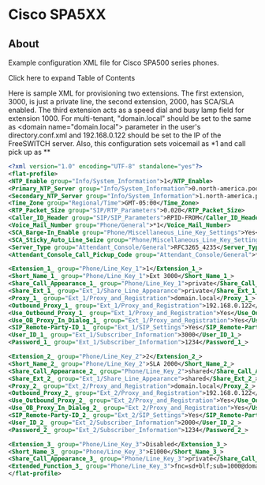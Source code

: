 
# Cisco SPA5XX 

 

## About

Example configuration XML file for Cisco SPA500 series phones.

Click here to expand Table of Contents

Here is sample XML for provisioning two extensions. The first extension, 3000, is just a private line, the second extension, 2000, has SCA/SLA enabled. The third extension acts as a speed dial and busy lamp field for extension 1000\. For multi-tenant, "domain.local" should be set to the same as &lt;domain name="domain.local"> parameter in the user's directory.conf.xml and 192.168.0.122 should be set to the IP of the FreeSWITCH server. Also, this configuration sets voicemail as \*1 and call pick up as \*\*

```xml
<?xml version="1.0" encoding="UTF-8" standalone="yes"?>
<flat-profile>
<NTP_Enable group="Info/System_Information">1</NTP_Enable>
<Primary_NTP_Server group="Info/System_Information">0.north-america.pool.ntp.org</Primary_NTP_Server>
<Secondary_NTP_Server group="Info/System_Information">1.north-america.pool.ntp.org</Secondary_NTP_Server>
<Time_Zone group="Regional/Time">GMT-05:00</Time_Zone>
<RTP_Packet_Size group="SIP/RTP_Parameters">0.020</RTP_Packet_Size>
<Caller_ID_Header group="SIP/SIP_Parameters">RPID-FROM</Caller_ID_Header>
<Voice_Mail_Number group="Phone/General">*1</Voice_Mail_Number>
<SCA_Barge-In_Enable group="Phone/Miscellaneous_Line_Key_Settings">Yes</SCA_Barge-In_Enable>
<SCA_Sticky_Auto_Line_Seize group="Phone/Miscellaneous_Line_Key_Settings">Yes</SCA_Sticky_Auto_Line_Seize>
<Server_Type group="Attendant_Console/General">RFC3265_4235</Server_Type>
<Attendant_Console_Call_Pickup_Code group="Attendant_Console/General">**</Attendant_Console_Call_Pickup_Code>

<Extension_1_ group="Phone/Line_Key_1">1</Extension_1_>
<Short_Name_1_ group="Phone/Line_Key_1">Ext 3000</Short_Name_1_>
<Share_Call_Appearance_1_ group="Phone/Line_Key_1">private</Share_Call_Appearance_1_>
<Share_Ext_1_ group="Ext_1/Share_Line_Appearance">private</Share_Ext_1_>
<Proxy_1_ group="Ext_1/Proxy_and_Registration">domain.local</Proxy_1_>
<Outbound_Proxy_1_ group="Ext_1/Proxy_and_Registration">192.168.0.122</Outbound_Proxy_1_>
<Use_Outbound_Proxy_1_ group="Ext_1/Proxy_and_Registration">Yes</Use_Outbound_Proxy_1_>
<Use_OB_Proxy_In_Dialog_1_ group="Ext_1/Proxy_and_Registration">Yes</Use_OB_Proxy_In_Dialog_1_>
<SIP_Remote-Party-ID_1_ group="Ext_1/SIP_Settings">Yes</SIP_Remote-Party-ID_1_>
<User_ID_1_ group="Ext_1/Subscriber_Information">3000</User_ID_1_>
<Password_1_ group="Ext_1/Subscriber_Information">1234</Password_1_>

<Extension_2_ group="Phone/Line_Key_2">2</Extension_2_>
<Short_Name_2_ group="Phone/Line_Key_2">SLA 2000</Short_Name_2_>
<Share_Call_Appearance_2_ group="Phone/Line_Key_2">shared</Share_Call_Appearance_2_>
<Share_Ext_2_ group="Ext_1/Share_Line_Appearance">shared</Share_Ext_2_>
<Proxy_2_ group="Ext_2/Proxy_and_Registration">domain.local</Proxy_2_>
<Outbound_Proxy_2_ group="Ext_2/Proxy_and_Registration">192.168.0.122</Outbound_Proxy_2_>
<Use_Outbound_Proxy_2_ group="Ext_2/Proxy_and_Registration">Yes</Use_Outbound_Proxy_2_>
<Use_OB_Proxy_In_Dialog_2_ group="Ext_2/Proxy_and_Registration">Yes</Use_OB_Proxy_In_Dialog_2_>
<SIP_Remote-Party-ID_2_ group="Ext_2/SIP_Settings">Yes</SIP_Remote-Party-ID_2_>
<User_ID_2_ group="Ext_2/Subscriber_Information">2000</User_ID_2_>
<Password_2_ group="Ext_2/Subscriber_Information">1234</Password_2_>

<Extension_3_ group="Phone/Line_Key_3">Disabled</Extension_3_>
<Short_Name_3_ group="Phone/Line_Key_3">E1000</Short_Name_3_>
<Share_Call_Appearance_3_ group="Phone/Line_Key_3">private</Share_Call_Appearance_3_>
<Extended_Function_3_ group="Phone/Line_Key_3">fnc=sd+blf;sub=1000@domain.local</Extended_Function_3_>
</flat-profile>
```


